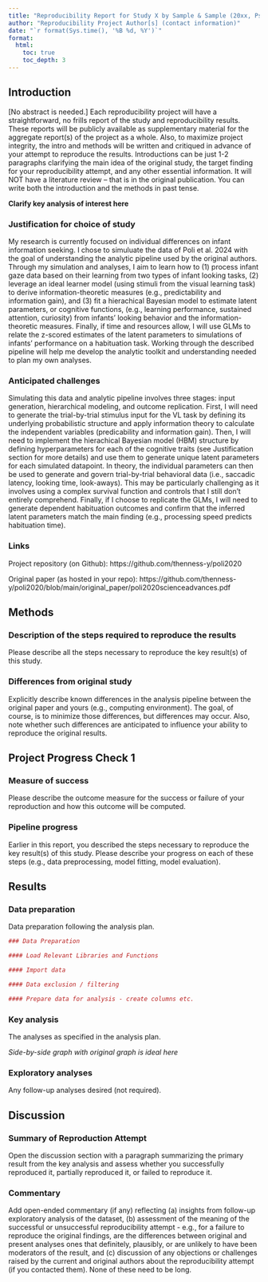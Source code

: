 ```yaml
---
title: "Reproducibility Report for Study X by Sample & Sample (20xx, Psychological Science)"
author: "Reproducibility Project Author[s] (contact information)"
date: "`r format(Sys.time(), '%B %d, %Y')`"
format:
  html:
    toc: true
    toc_depth: 3
---
```


<!-- Reproducibility reports should all use this template to standardize reporting across projects. These reports will be public supplementary materials that accompany the summary report(s) of the aggregate results. -->

## Introduction

[No abstract is needed.]  Each reproducibility project will have a straightforward, no frills report of the study and reproducibility results. These reports will be publicly available as supplementary material for the aggregate report(s) of the project as a whole.  Also, to maximize project integrity, the intro and methods will be written and critiqued in advance of your attempt to reproduce the results. Introductions can be just 1-2 paragraphs clarifying the main idea of the original study, the target finding for your reproducibility attempt, and any other essential information.  It will NOT have a literature review -- that is in the original publication. You can write both the introduction and the methods in past tense.  

**Clarify key analysis of interest here** 

### Justification for choice of study

My research is currently focused on individual differences on infant information seeking. I chose to simuluate the data of Poli et al. 2024 with the goal of understanding the analytic pipeline used by the original authors. Through my simulation and analyses, I aim to learn how to (1) process infant gaze data based on their learning from two types of infant looking tasks, (2) leverage an ideal learner model (using stimuli from the visual learning task) to derive information-theoretic measures (e.g., predictability and information gain), and (3) fit a hierachical Bayesian model to estimate latent parameters, or cognitive functions, (e.g., learning performance, sustained attention, curiosity) from infants' looking behavior and the information-theoretic measures. Finally, if time and resources allow, I will use GLMs to relate the z-scored estimates of the latent parameters to simulations of infants' performance on a habituation task. Working through the described pipeline will help me develop the analytic toolkit and understanding needed to plan my own analyses.

### Anticipated challenges

Simulating this data and analytic pipeline involves three stages: input generation, hierarchical modeling, and outcome replication. First, I will need to generate the trial-by-trial stimulus input for the VL task by defining its underlying probabilistic structure and apply information theory to calculate the independent variables (predicability and information gain). Then, I will need to implement the hierachical Bayesian model (HBM) structure by defining hyperparameters for each of the cognitive traits (see Justification section for more details) and use them to generate unique latent parameters for each simulated datapoint. In theory, the individual parameters can then be used to generate and govern trial-by-trial behavioral data (i.e., saccadic latency, looking time, look-aways). This may be particularly challenging as it involves using a complex survival function and controls that I still don't entirely comprehend. Finally, if I choose to replicate the GLMs, I will need to generate dependent habituation outcomes and confirm that the inferred latent parameters match the main finding (e.g., processing speed predicts habituation time). 

### Links

Project repository (on Github): https://github.com/thenness-y/poli2020

Original paper (as hosted in your repo): https://github.com/thenness-y/poli2020/blob/main/original_paper/poli2020scienceadvances.pdf 

## Methods

### Description of the steps required to reproduce the results

Please describe all the steps necessary to reproduce the key result(s) of this study. 

### Differences from original study

Explicitly describe known differences in the analysis pipeline between the original paper and yours (e.g., computing environment). The goal, of course, is to minimize those differences, but differences may occur. Also, note whether such differences are anticipated to influence your ability to reproduce the original results.

## Project Progress Check 1

### Measure of success

Please describe the outcome measure for the success or failure of your reproduction and how this outcome will be computed.


### Pipeline progress

Earlier in this report, you described the steps necessary to reproduce the key result(s) of this study. Please describe your progress on each of these steps (e.g., data preprocessing, model fitting, model evaluation).


## Results

### Data preparation

Data preparation following the analysis plan.
	
```r
### Data Preparation

#### Load Relevant Libraries and Functions

#### Import data

#### Data exclusion / filtering

#### Prepare data for analysis - create columns etc.
```

### Key analysis

The analyses as specified in the analysis plan.  

*Side-by-side graph with original graph is ideal here*

### Exploratory analyses

Any follow-up analyses desired (not required).  

## Discussion

### Summary of Reproduction Attempt

Open the discussion section with a paragraph summarizing the primary result from the key analysis and assess whether you successfully reproduced it, partially reproduced it, or failed to reproduce it.  

### Commentary

Add open-ended commentary (if any) reflecting (a) insights from follow-up exploratory analysis of the dataset, (b) assessment of the meaning of the successful or unsuccessful reproducibility attempt - e.g., for a failure to reproduce the original findings, are the differences between original and present analyses ones that definitely, plausibly, or are unlikely to have been moderators of the result, and (c) discussion of any objections or challenges raised by the current and original authors about the reproducibility attempt (if you contacted them).  None of these need to be long.
